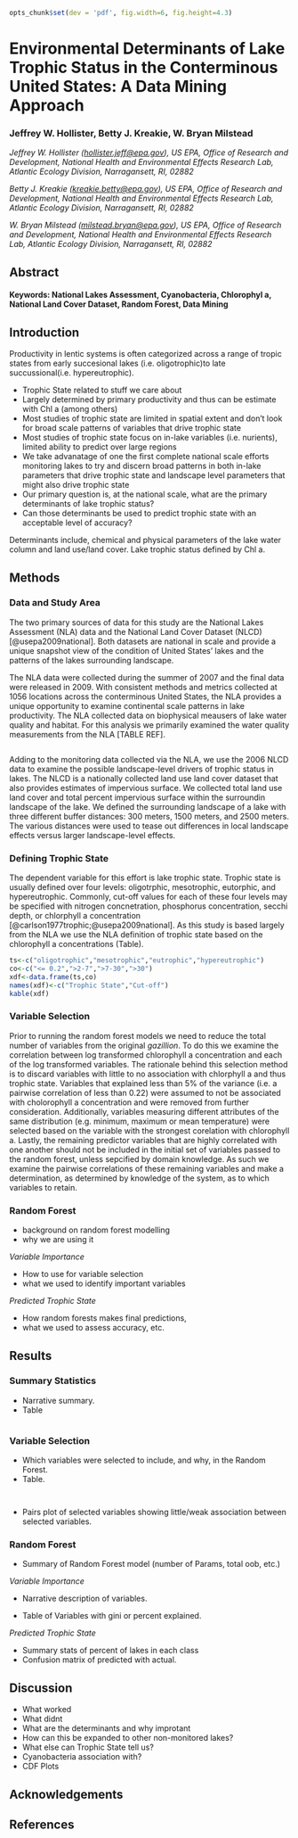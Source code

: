 ```r
opts_chunk$set(dev = 'pdf', fig.width=6, fig.height=4.3)

```
Environmental Determinants of Lake Trophic Status in the Conterminous United States: A Data Mining Approach
====================================================================

### Jeffrey W. Hollister, Betty J. Kreakie, W. Bryan Milstead

*Jeffrey W. Hollister ([hollister.jeff@epa.gov](mailto:hollister.jeff@epa.gov)), US EPA, Office of Research and Development, National Health and Environmental Effects Research Lab, Atlantic Ecology Division, Narragansett, RI, 02882*  

*Betty J. Kreakie ([kreakie.betty@epa.gov](mailto:kreakie.betty@epa.gov)), US EPA, Office of Research and Development, National Health and Environmental Effects Research Lab, Atlantic Ecology Division, Narragansett, RI, 02882*  

*W. Bryan Milstead ([milstead.bryan@epa.gov](mailto:milstead.bryan@epa.gov)), US EPA, Office of Research and Development, National Health and Environmental Effects Research Lab, Atlantic Ecology Division, Narragansett, RI, 02882*  

Abstract
--------


#### Keywords: National Lakes Assessment, Cyanobacteria, Chlorophyl a, National Land Cover Dataset, Random Forest, Data Mining



Introduction
------------

Productivity in lentic systems is often categorized across a range of tropic states from early succesional lakes (i.e. oligotrophic)to late succussional(i.e. hypereutrophic).

- Trophic State related to stuff we care about
- Largely determined by primary productivity and thus can be estimate with Chl a (among others)
- Most studies of trophic state are limited in spatial extent and don't look for broad scale patterns of variables that drive trophic state
- Most studies of trophic state focus on in-lake variables (i.e. nurients), limited ability to predict over large regions
- We take advanatage of one the first complete national scale efforts monitoring lakes to try and discern broad patterns in both in-lake parameters that drive trophic state and landscape level parameters that might also drive trophic state
- Our primary question is, at the national scale, what are the primary determinants of lake trophic status? 
- Can those determinants be used to predict trophic state with an acceptable level of accuracy?

Determinants include, chemical and physical parameters of the lake water column and land use/land cover.  Lake trophic status defined by Chl a.


Methods
-------

### Data and Study Area

The two primary sources of data for this study are the National Lakes Assessment (NLA) data and the National Land Cover Dataset (NLCD) [@usepa2009national]. Both datasets are national in scale and provide a unique snapshot view of the condition of United States' lakes and the patterns of the lakes surrounding landscape.  

The NLA data were collected during the summer of 2007 and the final data were released in 2009.  With consistent methods and metrics collected at 1056 locations across the conterminous United States, the NLA provides a unique opportunity to examine continental scale patterns in lake productivity.  The NLA collected data on biophysical meausers of lake water quality and habitat.  For this analysis we primarily examined the water quality measurements from the NLA [TABLE REF].

```r
```

Adding to the monitoring data collected via the NLA, we use the 2006 NLCD data to examine the possible landscape-level drivers of trophic status in lakes.  The NLCD is a nationally collected land use land cover dataset that also provides estimates of impervious surface.  We collected total land use land cover and total percent impervious surface within the surroundin landscape of the lake.  We defined the surrounding landscape of a lake with three different buffer distances: 300 meters, 1500 meters, and 2500 meters.  The various distances were used to tease out differences in local landscape effects versus larger landscape-level effects. 

### Defining Trophic State

The dependent variable for this effort is lake trophic state.  Trophic state is usually defined over four levels: oligotrphic, mesotrophic, eutorphic, and hypereutrophic.  Commonly, cut-off values for each of these four levels may be specified with nitrogen concnetration, phosphorus concentration, secchi depth, or chlorphyll a concentration [@carlson1977trophic;@usepa2009national].  As this study is based largely from the NLA we use the NLA definition of trophic state based on the chlorophyll a concentrations (Table).

```r
ts<-c("oligotrophic","mesotrophic","eutrophic","hypereutrophic")
co<-c("<= 0.2",">2-7",">7-30",">30")
xdf<-data.frame(ts,co)
names(xdf)<-c("Trophic State","Cut-off")
kable(xdf)
```

### Variable Selection

Prior to running the random forest models we need to reduce the total number of variables from the original *gazillion*.  To do this we examine the correlation between log transformed chlorophyll a concentration and each of the log transformed variables.  The rationale behind this selection method is to discard variables with little to no association with chlorphyll a and thus trophic state.  Variables that explained less than 5% of the variance (i.e. a pairwise correlation of less than 0.22) were assumed to not be associated with cholorophyll a concentration and were removed from further consideration.  Additionally, variables measuring different attributes of the same distribution (e.g. minimum, maximum or mean temperature) were selected based on the variable with the strongest corelation with chlorophyll a.  Lastly, the remaining predictor variables that are highly correlated with one another should not be included in the initial set of variables passed to the random forest, unless sepcified by domain knowledge.  As such we examine the pairwise correlations of these remaining variables and make a determination, as determined by knowledge of the system, as to which variables to retain.

### Random Forest

- background on random forest modelling
- why we are using it

*Variable Importance*

- How to use for variable selection
- what we used to identify important variables

*Predicted Trophic State*

- How random forests makes final predictions, 
- what we used to assess accuracy, etc.


Results
--------

### Summary Statistics

- Narrative summary. 
- Table
```r
```

### Variable Selection

- Which variables were selected to include, and why, in the Random Forest.  
- Table. 
```r
```
```r
```

- Pairs plot of selected variables showing little/weak association between selected variables.

### Random Forest 

- Summary of Random Forest model (number of Params, total oob, etc.)

*Variable Importance*

- Narrative description of variables.

- Table of Variables with gini or percent explained.

*Predicted Trophic State*

- Summary stats of percent of lakes in each class
- Confusion matrix of predicted with actual.

Discussion
----------

- What worked
- What didnt
- What are the determinants and why improtant
 - How can this be expanded to other non-monitored lakes?
- What else can Trophic State tell us?
 - Cyanobacteria association with? 
 - CDF Plots

Acknowledgements
----------------


References
----------

